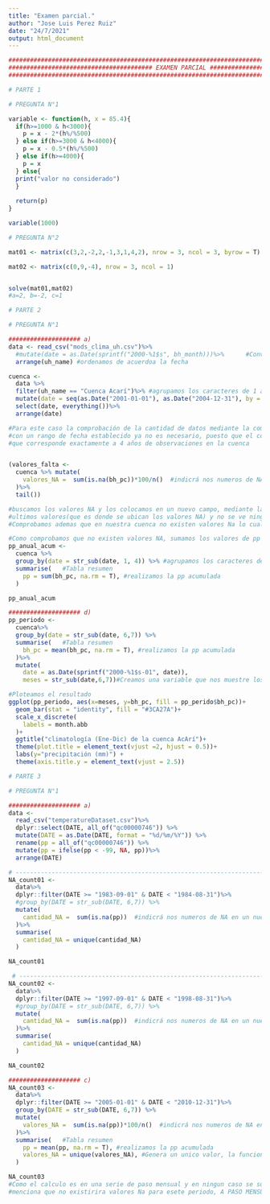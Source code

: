 ```yaml
---
title: "Examen parcial."
author: "Jose Luis Perez Ruiz"
date: "24/7/2021"
output: html_document
---
```


```r
######################################################################################################
######################################## EXAMEN PARCIAL ##############################################
######################################################################################################

# PARTE 1

# PREGUNTA N°1

variable <- function(h, x = 85.4){
  if(h>=1000 & h<3000){
    p = x - 2*(h%/%500)
  } else if(h>=3000 & h<4000){
    p = x - 0.5*(h%/%500)
  } else if(h>=4000){
    p = x
  } else{
  print("valor no considerado")
  }
  
  return(p)
}

variable(1000)
```
```r
# PREGUNTA N°2

mat01 <- matrix(c(3,2,-2,2,-1,3,1,4,2), nrow = 3, ncol = 3, byrow = T)

mat02 <- matrix(c(0,9,-4), nrow = 3, ncol = 1)


solve(mat01,mat02)
#a=2, b=-2, c=1
```

```r
# PARTE 2

# PREGUNTA N°1

#################### a)
data <- read_csv("mods_clima_uh.csv")%>% 
  #mutate(date = as.Date(sprintf("2000-%1$s", bh_month)))%>%      #Convertimos a fecha el campo bh_month
  arrange(uh_name) #ordenamos de acuerdoa la fecha

cuenca <- 
  data %>%
  filter(uh_name == "Cuenca Acarí")%>% #agrupamos los caracteres de 1 al 7 donde abarca los años y meses.
  mutate(date = seq(as.Date("2001-01-01"), as.Date("2004-12-31"), by = "month"))%>%
  select(date, everything())%>%
  arrange(date)

#Para este caso la comprobación de la cantidad de datos mediante la comparación de lo datos
#con un rango de fecha establecido ya no es necesario, puesto que el conjunto de datos tiene 48 fila
#que corresponde exactamente a 4 años de observaciones en la cuenca


(valores_falta <-
  cuenca %>% mutate(
    valores_NA =  sum(is.na(bh_pc))*100/n()  #indicrá nos numeros de NA en un nuevo campo llamado missval(en porcentaje). la funcion n me arroja el numero de dias.
  )%>%
  tail())

#buscamos los valores NA y los colocamos en un nuevo campo, mediante la funcion tail, vemos los 
#ultimos valores(que es donde se ubican los valores NA) y no se ve ninguno, gracias a esto
#Comprobamos ademas que en nuestra cuenca no existen valores Na lo cual es faborable, para nosotros

#Como comprobamos que no existen valores NA, sumamos los valores de pp de frente.
pp_anual_acum <-
  cuenca %>%
  group_by(date = str_sub(date, 1, 4)) %>% #agrupamos los caracteres de 1 al 7 donde abarca los años y meses.
  summarise(   #Tabla resumen
    pp = sum(bh_pc, na.rm = T), #realizamos la pp acumulada
  )

pp_anual_acum
```

```r
#################### d)
pp_periodo <-
  cuenca%>%
  group_by(date = str_sub(date, 6,7)) %>%
  summarise(   #Tabla resumen
    bh_pc = mean(bh_pc, na.rm = T), #realizamos la pp acumulada
  )%>%
  mutate(
    date = as.Date(sprintf("2000-%1$s-01", date)),
    meses = str_sub(date,6,7))#Creamos una variable que nos muestre los meses. variabilidad para cada mes por todos los años.

#Ploteamos el resultado
ggplot(pp_periodo, aes(x=meses, y=bh_pc, fill = pp_perido$bh_pc))+
  geom_bar(stat = "identity", fill = "#3CA27A")+
  scale_x_discrete(
    labels = month.abb
  )+
  ggtitle("climatología (Ene-Dic) de la cuenca AcArí")+
  theme(plot.title = element_text(vjust =2, hjust = 0.5))+
  labs(y="precipitación (mm)") +
  theme(axis.title.y = element_text(vjust = 2.5))

```


```r
# PARTE 3

# PREGUNTA N°1

#################### a)
data <-
  read_csv("temperatureDataset.csv")%>%
  dplyr::select(DATE, all_of("qc00000746")) %>%
  mutate(DATE = as.Date(DATE, format = "%d/%m/%Y")) %>%
  rename(pp = all_of("qc00000746")) %>%
  mutate(pp = ifelse(pp < -99, NA, pp))%>%
  arrange(DATE)

# ----------------------------------------------------------------------------
NA_count01 <-
  data%>%
  dplyr::filter(DATE >= "1983-09-01" & DATE < "1984-08-31")%>%
  #group_by(DATE = str_sub(DATE, 6,7)) %>%
  mutate(
    cantidad_NA =  sum(is.na(pp))  #indicrá nos numeros de NA en un nuevo campo llamado missval(en porcentaje). la funcion n me arroja el numero de dias.
  )%>%
  summarise(
    cantidad_NA = unique(cantidad_NA)
  )

NA_count01
```

```r
 # ----------------------------------------------------------------------------
NA_count02 <-
  data%>%
  dplyr::filter(DATE >= "1997-09-01" & DATE < "1998-08-31")%>%
  #group_by(DATE = str_sub(DATE, 6,7)) %>%
  mutate(
    cantidad_NA =  sum(is.na(pp))  #indicrá nos numeros de NA en un nuevo campo llamado missval(en porcentaje). la funcion n me arroja el numero de dias.
  )%>%
  summarise(
    cantidad_NA = unique(cantidad_NA)
  )

NA_count02
```



```r
#################### c)
NA_count03 <-
  data%>%
  dplyr::filter(DATE >= "2005-01-01" & DATE < "2010-12-31")%>%
  group_by(DATE = str_sub(DATE, 6,7)) %>%
  mutate(
    valores_NA =  sum(is.na(pp))*100/n()  #indicrá nos numeros de NA en un nuevo campo llamado missval(en porcentaje). la funcion n me arroja el numero de dias.
  )%>%
  summarise(   #Tabla resumen
    pp = mean(pp, na.rm = T), #realizamos la pp acumulada
    valores_NA = unique(valores_NA), #Genera un unico valor, la funcion unique me devuelve valores únicos
  )

NA_count03
#Como el calculo es en una serie de paso mensual y en ningun caso se supera el criterio de superior al 10% de Na se 
#menciona que no existirira valores Na para esete periodo, A PASO MENSUAL.
```



```r

```



